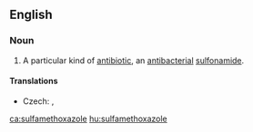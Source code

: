 ==English==
{{wikipedia}}
===Noun===
{{en-noun|-}}

# {{context|pharmaceutical drug|lang=en}} A particular kind of [[antibiotic]], an [[antibacterial]] [[sulfonamide]].

====Translations====
{{trans-top|kind of antibiotic}}
* Czech: {{t|cs|sulfamethoxazol|m}}, {{t|cs|sulfametoxazol|m}}
{{trans-mid}}
{{trans-bottom}}

[[ca:sulfamethoxazole]]
[[hu:sulfamethoxazole]]